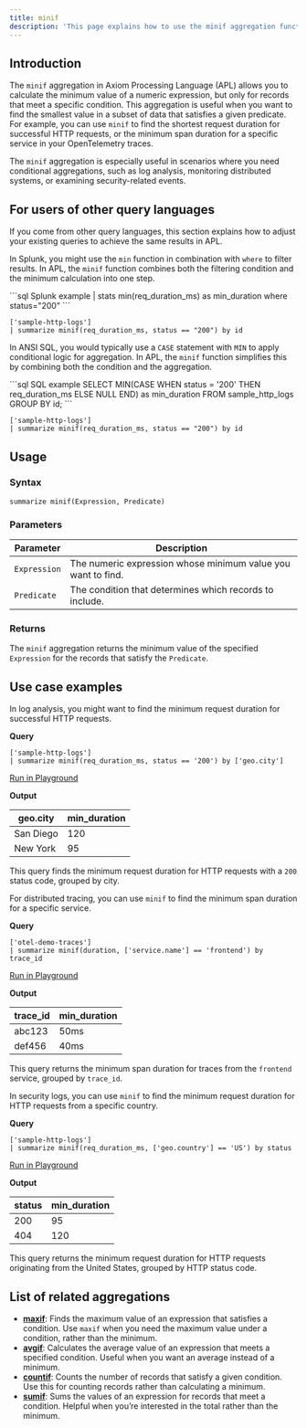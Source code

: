 ```yaml
---
title: minif
description: 'This page explains how to use the minif aggregation function in APL.'
---
```


## Introduction

The `minif` aggregation in Axiom Processing Language (APL) allows you to calculate the minimum value of a numeric expression, but only for records that meet a specific condition. This aggregation is useful when you want to find the smallest value in a subset of data that satisfies a given predicate. For example, you can use `minif` to find the shortest request duration for successful HTTP requests, or the minimum span duration for a specific service in your OpenTelemetry traces.

The `minif` aggregation is especially useful in scenarios where you need conditional aggregations, such as log analysis, monitoring distributed systems, or examining security-related events.

## For users of other query languages

If you come from other query languages, this section explains how to adjust your existing queries to achieve the same results in APL.

<AccordionGroup>
<Accordion title="Splunk SPL users">

In Splunk, you might use the `min` function in combination with `where` to filter results. In APL, the `minif` function combines both the filtering condition and the minimum calculation into one step.

<CodeGroup>
```sql Splunk example
| stats min(req_duration_ms) as min_duration where status="200"
```

```kusto APL equivalent
['sample-http-logs']
| summarize minif(req_duration_ms, status == "200") by id
```
</CodeGroup>

</Accordion>
<Accordion title="ANSI SQL users">

In ANSI SQL, you would typically use a `CASE` statement with `MIN` to apply conditional logic for aggregation. In APL, the `minif` function simplifies this by combining both the condition and the aggregation.

<CodeGroup>
```sql SQL example
SELECT MIN(CASE WHEN status = '200' THEN req_duration_ms ELSE NULL END) as min_duration
FROM sample_http_logs
GROUP BY id;
```

```kusto APL equivalent
['sample-http-logs']
| summarize minif(req_duration_ms, status == "200") by id
```
</CodeGroup>

</Accordion>
</AccordionGroup>

## Usage

### Syntax

```kusto
summarize minif(Expression, Predicate)
```

### Parameters

| Parameter  | Description                                                   |
|------------|---------------------------------------------------------------|
| `Expression` | The numeric expression whose minimum value you want to find.   |
| `Predicate`  | The condition that determines which records to include.        |

### Returns

The `minif` aggregation returns the minimum value of the specified `Expression` for the records that satisfy the `Predicate`.

## Use case examples

<Tabs>
<Tab title="Log analysis">

In log analysis, you might want to find the minimum request duration for successful HTTP requests.

**Query**

```kusto
['sample-http-logs']
| summarize minif(req_duration_ms, status == '200') by ['geo.city']
```

[Run in Playground](https://play.axiom.co/axiom-play-qf1k/query?initForm=%7B%22apl%22%3A%22%5B'sample-http-logs'%5D%20%7C%20summarize%20minif(req_duration_ms,%20status%20%3D%3D%20'200')%20by%20%5B'geo.city'%5D%22%7D)

**Output**

| geo.city   | min_duration |
|------------|--------------|
| San Diego  | 120          |
| New York   | 95           |

This query finds the minimum request duration for HTTP requests with a `200` status code, grouped by city.

</Tab>
<Tab title="OpenTelemetry traces">

For distributed tracing, you can use `minif` to find the minimum span duration for a specific service.

**Query**

```kusto
['otel-demo-traces']
| summarize minif(duration, ['service.name'] == 'frontend') by trace_id
```

[Run in Playground](https://play.axiom.co/axiom-play-qf1k/query?initForm=%7B%22apl%22%3A%22%5B'otel-demo-traces'%5D%20%7C%20summarize%20minif(duration,%20%5B'service.name'%5D%20%3D%3D%20'frontend')%20by%20trace_id%22%7D)

**Output**

| trace_id   | min_duration  |
|------------|---------------|
| abc123     | 50ms          |
| def456     | 40ms          |

This query returns the minimum span duration for traces from the `frontend` service, grouped by `trace_id`.

</Tab>
<Tab title="Security logs">

In security logs, you can use `minif` to find the minimum request duration for HTTP requests from a specific country.

**Query**

```kusto
['sample-http-logs']
| summarize minif(req_duration_ms, ['geo.country'] == 'US') by status
```

[Run in Playground](https://play.axiom.co/axiom-play-qf1k/query?initForm=%7B%22apl%22%3A%22%5B'sample-http-logs'%5D%20%7C%20summarize%20minif(req_duration_ms,%20%5B'geo.country'%5D%20%3D%3D%20'US')%20by%20status%22%7D)

**Output**

| status   | min_duration |
|----------|--------------|
| 200      | 95           |
| 404      | 120          |

This query returns the minimum request duration for HTTP requests originating from the United States, grouped by HTTP status code.

</Tab>
</Tabs>

## List of related aggregations

- [**maxif**](/apl/aggregation-function/maxif): Finds the maximum value of an expression that satisfies a condition. Use `maxif` when you need the maximum value under a condition, rather than the minimum.
- [**avgif**](/apl/aggregation-function/avgif): Calculates the average value of an expression that meets a specified condition. Useful when you want an average instead of a minimum.
- [**countif**](/apl/aggregation-function/countif): Counts the number of records that satisfy a given condition. Use this for counting records rather than calculating a minimum.
- [**sumif**](/apl/aggregation-function/sumif): Sums the values of an expression for records that meet a condition. Helpful when you’re interested in the total rather than the minimum.